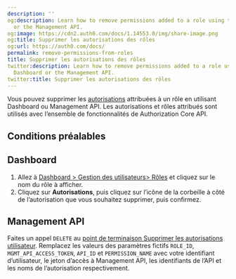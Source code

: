 ```yaml
---
description: ''
og:description: Learn how to remove permissions added to a role using the Auth0 Dashboard
  or the Management API.
og:image: https://cdn2.auth0.com/docs/1.14553.0/img/share-image.png
og:title: Supprimer les autorisations des rôles
og:url: https://auth0.com/docs/
permalink: remove-permissions-from-roles
title: Supprimer les autorisations des rôles
twitter:description: Learn how to remove permissions added to a role using the Auth0
  Dashboard or the Management API.
twitter:title: Supprimer les autorisations des rôles
---
```


Vous pouvez supprimer les [autorisations](/rbac) attribuées à un rôle en utilisant Dashboard ou Management API. Les autorisations et rôles attribués sont utilisés avec l’ensemble de fonctionnalités de Authorization Core API.

## Conditions préalables



## Dashboard

1. Allez à [Dashboard > Gestion des utilisateurs> Rôles](%24%7Bmanage_url%7D/#/roles) et cliquez sur le nom du rôle à afficher.
2. Cliquez sur **Autorisations**, puis cliquez sur l’icône de la corbeille à côté de l’autorisation que vous souhaitez supprimer, puis confirmez.

## Management API

Faites un appel `DELETE` au [point de terminaison Supprimer les autorisations utilisateur](https://auth0.com/docs/api/management/v2#!/Roles/delete_role_permission_assignment). Remplacez les valeurs des paramètres fictifs `ROLE_ID`, `MGMT_API_ACCESS_TOKEN`, `API_ID` et `PERMISSION_NAME` avec votre identifiant d’utilisateur, le jeton d’accès à Management API, les identifiants de l’API et les noms de l’autorisation respectivement.